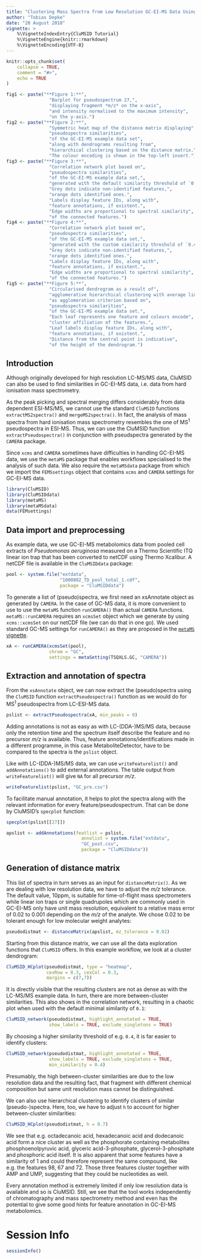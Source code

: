 ```yaml
---
title: "Clustering Mass Spectra from Low Resolution GC-EI-MS Data Using CluMSID"
author: "Tobias Depke"
date: "20 August 2018"
vignette: >
    %\VignetteIndexEntry{CluMSID Tutorial}
    %\VignetteEngine{knitr::rmarkdown}
    %\VignetteEncoding{UTF-8}
---
```


```r
knitr::opts_chunk$set(
    collapse = TRUE,
    comment = "#>",
    echo = TRUE
)
```

<style>
p.caption {
  font-size: 80%;
  text-align: left;
}
</style>

```r
fig1 <- paste("**Figure 1:**",
                "Barplot for pseudospectrum 27,",
                "displaying fragment *m/z* on the x-axis",
                "and intensity normalised to the maximum intensity",
                "on the y-axis.")
fig2 <- paste("**Figure 2:**",
                "Symmetric heat map of the distance matrix displaying",
                "pseudospectra similarities",
                "of the GC-EI-MS example data set",
                "along with dendrograms resulting from",
                "hierarchical clustering based on the distance matrix.",
                "The colour encoding is shown in the top-left insert.")
fig3 <- paste("**Figure 3:**",
                "Correlation network plot based on",
                "pseudospectra similarities",
                "of the GC-EI-MS example data set,",
                "generated with the default similarity threshold of `0.1`.",
                "Grey dots indicate non-identified features,",
                "orange dots identified ones.",
                "Labels display feature IDs, along with",
                "feature annotations, if existent.",
                "Edge widths are proportional to spectral similarity",
                "of the connected features.")
fig4 <- paste("**Figure 4:**",
                "Correlation network plot based on",
                "pseudospectra similarities",
                "of the GC-EI-MS example data set,",
                "generated with the custom similarity threshold of `0.4`.",
                "Grey dots indicate non-identified features,",
                "orange dots identified ones.",
                "Labels display feature IDs, along with",
                "feature annotations, if existent.",
                "Edge widths are proportional to spectral similarity",
                "of the connected features.")
fig5 <- paste("**Figure 5:**",
                "Circularised dendrogram as a result of",
                "agglomerative hierarchical clustering with average linkage",
                "as agglomeration criterion based on",
                "pseudospectra similarities",
                "of the GC-EI-MS example data set.",
                "Each leaf represents one feature and colours encode",
                "cluster affiliation of the features.",
                "Leaf labels display feature IDs, along with",
                "feature annotations, if existent.",
                "Distance from the central point is indicative",
                "of the height of the dendrogram.")
```

## Introduction

Although originally developed for high resolution LC-MS/MS data, 
CluMSID can also be used to find similarities in GC-EI-MS data, 
i.e. data from hard ionisation mass spectrometry.

As the peak picking and spectral merging differs considerably 
from data dependent ESI-MS/MS, we cannot use the standard `CluMSID` functions 
`extractMS2spectra()` and `mergeMS2spectra()`. 
In fact, the analysis of mass spectra from hard ionisation mass spectrometry 
resembles the one of MS^1^ pseudospectra in ESI-MS. 
Thus, we can use the CluMSID function `extractPseudospectra()` 
in conjunction with pseudspectra generated by the `CAMERA` package.

Since `xcms` and `CAMERA` sometimes have difficulties in handling 
GC-EI-MS data, we use the `metaMS` package that enables workflows 
specialised to the analysis of such data. We also require the `metaMSdata` 
package from which we import the `FEMSsettings` object that contains `xcms` 
and `CAMERA` settings for GC-EI-MS data.

```r
library(CluMSID)
library(CluMSIDdata)
library(metaMS)
library(metaMSdata)
data(FEMsettings)
```

## Data import and preprocessing

As example data, we use GC-EI-MS metabolomics data from pooled cell extracts 
of *Pseudomonas aeruginosa* measured on a Thermo Scientific ITQ 
linear ion trap that has been converted to netCDF using Thermo Xcalibur. 
A netCDF file is available in the `CluMSIDdata` package:

```r
pool <- system.file("extdata", 
                    "1800802_TD_pool_total_1.cdf", 
                    package = "CluMSIDdata")
```

To generate a list of (pseudo)spectra, we first need an xsAnnotate object 
as generated by `CAMERA`. In the case of GC-MS data, it is more convenient 
to use to use the `metaMS` function `runCAMERA()` than actual `CAMERA` 
functions. `metaMS::runCAMERA` requires an `xcmsSet` object which we generate 
by using `xcms::xcmsSet` on our netCDF file (we can do that in one go). 
We used standard GC-MS settings for `runCAMERA()` as they are proposed in the 
[`metaMS` vignette](https://www.bioconductor.org/packages/devel/bioc/vignettes/metaMS/inst/doc/runGC.pdf).

```r
xA <- runCAMERA(xcmsSet(pool), 
                chrom = "GC", 
                settings = metaSetting(TSQXLS.GC, "CAMERA"))
```

## Extraction and annotation of spectra

From the `xsAnnotate` object, we can now extract the (pseudo)spectra 
using the `CluMSID` function `extractPseudospectra()` function 
as we would do for MS^1^ pseudospectra from LC-ESI-MS data.

```r
pslist <- extractPseudospectra(xA, min_peaks = 0)
```

Adding annotations is not as easy as with LC-(DDA-)MS/MS data, 
because only the retention time and the spectrum itself describe the feature 
and no precursor *m/z* is available. Thus, feature annotations/identifications 
made in a different programme, in this case MetaboliteDetector, 
have to be compared to the spectra is the `pslist` object.

Like with LC-(DDA-)MS/MS data, we can use `writeFeaturelist()` and 
`addAnnotations()` to add external annotations. 
The table output from `writeFeaturelist()` will give `NA` for all precursor *m/z*.

```r
writeFeaturelist(pslist, "GC_pre.csv")
```

To facilitate manual annotation, it helps to plot the spectra 
along with the relevant information for every feature/pseudospectrum. 
That can be done by CluMSID's `specplot` function:

```r
specplot(pslist[[27]])
```

```r
apslist <- addAnnotations(featlist = pslist, 
                            annolist = system.file("extdata", 
                            "GC_post.csv", 
                            package = "CluMSIDdata"))
```

## Generation of distance matrix

This list of spectra in turn serves as an input for `distanceMatrix()`. 
As we are dealing with low resolution data, we have to adjust the 
*m/z* tolerance. The default value, 10ppm, is suitable for time-of-flight 
mass spectrometers while linear ion traps or single quadrupoles which are 
commonly used in GC-EI-MS only have unit mass resolution, equivalent to 
a relative mass error of 0.02 to 0.001 depending on the *m/z* of the analyte. 
We chose 0.02 to be tolerant enough for low molecular weight analytes:

```r
pseudodistmat <- distanceMatrix(apslist, mz_tolerance = 0.02)
```

Starting from this distance matrix, we can use all the data exploration 
functions that `CluMSID` offers. In this example workflow, 
we look at a cluster dendrogram:

```r
CluMSID_HCplot(pseudodistmat, type = "heatmap",
               cexRow = 0.3, cexCol = 0.3,
               margins = c(7,7))
```

It is directly visible that the resulting clusters are not as dense as with the
LC-MS/MS example data. In turn, there are more between-cluster similarities.
This also shows in the correlation network, resulting in a chaotic plot
when used with the default minimal similarity of `0.1`:

```r
CluMSID_network(pseudodistmat, highlight_annotated = TRUE, 
                show_labels = TRUE, exclude_singletons = TRUE)
```

By choosing a higher similarity threshold of e.g. `0.4`, it is far easier
to identify clusters:

```r
CluMSID_network(pseudodistmat, highlight_annotated = TRUE, 
                show_labels = TRUE, exclude_singletons = TRUE,
                min_similarity = 0.4)
```

Presumably, the high between-cluster similarities are due to the low resolution
data and the resulting fact, that fragment with different chemical composition
but same unit resolution mass cannot be distinguished.

We can also use hierarchical clustering to identify clusters of similar
(pseudo-)spectra. Here, too, we have to adjust `h` to account for
higher between-cluster similarities:

```r
CluMSID_HCplot(pseudodistmat, h = 0.7)
```

We see that e.g. octadecanoic acid, hexadecanoic acid and dodecanoic acid
form a nice cluster as well as the phosphorate containing metabolites
phosphoenolpyruvic acid, glyceric acid-3-phosphate, glycerol-3-phosphate 
and phosphoric acid itself. It is also apparent that some features have
a similarity of 1 and could therefore represent the same compound, like
e.g. the features 98, 67 and 72. Those three features cluster together
with AMP and UMP, suggesting that they could be nucleotides as well.

Every annotation method is extremely limited if only low resolution
data is available and so is CluMSID. Still, we see that the tool
works independently of chromatography and mass spectrometry method
and even has the potential to give some good hints for feature annotation
in GC-EI-MS metabolomics.

# Session Info
```r
sessionInfo()
```
